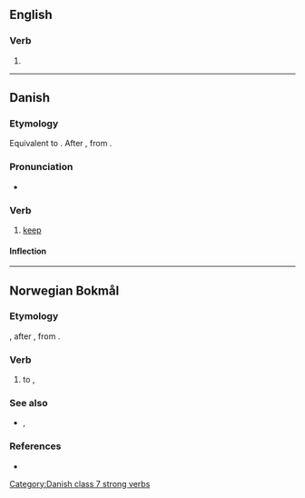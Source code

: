 ==English==

===Verb===
{{en-verb|||behelde|behelde|past_ptc2=beholden}}

# {{obsolete spelling of|en|behold}}

----

==Danish==

===Etymology===
Equivalent to {{prefix|da|be|holde|gloss2=to hold}}. After {{der|da|gml|beholden}}, from {{der|da|osx|bihaldan}}.

===Pronunciation===
* {{IPA|da|[b̥eˈhʌlˀə]}}

===Verb===
{{da-verb|behold|beholde|beholder|beholdt|har|beholdt}}

# [[keep]]

====Inflection====
{{da-conj|behold||er|beholdt|h|beholdt||||beholdtes}}

[[Category:Danish class 7 strong verbs]]

----

==Norwegian Bokmål==

===Etymology===
{{prefix|nb|be|holde}}, after {{der|nb|gml|beholden}}, from {{der|nb|osx|bihaldan}}.

===Verb===
{{head|nb|verb|imperative|behold|present tense|beholder|passive|beholdes|simple past and past participle|beholdt|present participle|beholdende}}

# to {{l|en|keep}}, {{l|en|retain}}

===See also===
* {{l|nn|behalda}}, {{l-nn|behalde}}

===References===
* {{R:The Bokmål Dictionary}}